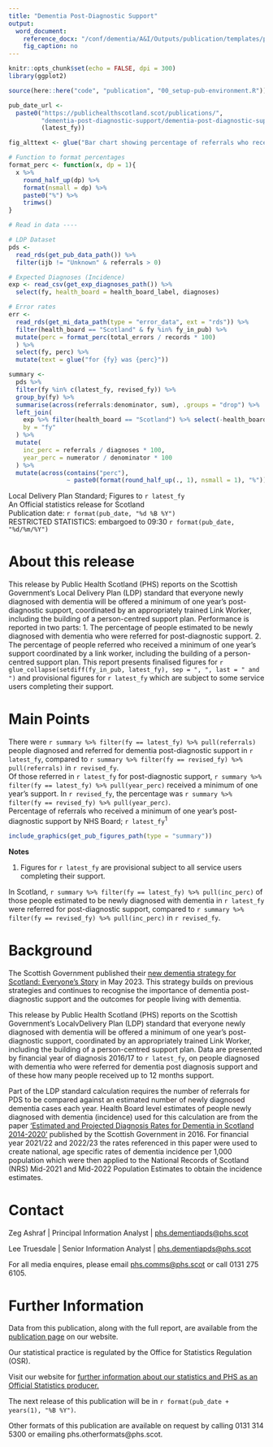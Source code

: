 ```yaml
---
title: "Dementia Post-Diagnostic Support"
output: 
  word_document:
    reference_docx: "/conf/dementia/A&I/Outputs/publication/templates/phs-offstats-summary.docx"
    fig_caption: no
---
```


```r
knitr::opts_chunk$set(echo = FALSE, dpi = 300)
library(ggplot2)
```

```r
source(here::here("code", "publication", "00_setup-pub-environment.R"))

pub_date_url <- 
  paste0("https://publichealthscotland.scot/publications/",
         "dementia-post-diagnostic-support/dementia-post-diagnostic-support-local-delivery-plan-standard-figures-to-",
         (latest_fy))

fig_alttext <- glue("Bar chart showing percentage of referrals who received a minimum of one year's post-diagnostic support by NHS Board in financial year {latest_fy}.")

# Function to format percentages
format_perc <- function(x, dp = 1){
  x %>%
    round_half_up(dp) %>%
    format(nsmall = dp) %>%
    paste0("%") %>%
    trimws()
}

# Read in data ----

# LDP Dataset
pds <- 
  read_rds(get_pub_data_path()) %>%
  filter(ijb != "Unknown" & referrals > 0)

# Expected Diagnoses (Incidence)
exp <- read_csv(get_exp_diagnoses_path()) %>%
  select(fy, health_board = health_board_label, diagnoses)

# Error rates 
err <- 
  read_rds(get_mi_data_path(type = "error_data", ext = "rds")) %>% 
  filter(health_board == "Scotland" & fy %in% fy_in_pub) %>%
  mutate(perc = format_perc(total_errors / records * 100)
  ) %>%
  select(fy, perc) %>%
  mutate(text = glue("for {fy} was {perc}"))
```

```r
summary <-
  pds %>%
  filter(fy %in% c(latest_fy, revised_fy)) %>%
  group_by(fy) %>%
  summarise(across(referrals:denominator, sum), .groups = "drop") %>%
  left_join(
    exp %>% filter(health_board == "Scotland") %>% select(-health_board),
    by = "fy"
  ) %>%
  mutate(
    inc_perc = referrals / diagnoses * 100,
    year_perc = numerator / denominator * 100
  ) %>%
  mutate(across(contains("perc"),
                ~ paste0(format(round_half_up(., 1), nsmall = 1), "%")))
```

<Div custom-style = "Publication subtitle">Local Delivery Plan Standard; Figures to `r latest_fy`</Div>
<Div custom-style = "Stats designation">An Official statistics release for Scotland</Div>
<Div custom-style = "Publication date">Publication date: `r format(pub_date, "%d %B %Y")`</Div>
<Div custom-style = "Restricted Stats">RESTRICTED STATISTICS: embargoed to 09:30 `r format(pub_date, "%d/%m/%Y")`</Div>

# About this release
This release by Public Health Scotland (PHS) reports on the Scottish Government’s Local Delivery Plan (LDP) standard that everyone newly diagnosed with dementia will be offered a minimum of one year’s post-diagnostic support, coordinated by an appropriately trained Link Worker, including the building of a person-centred support plan. Performance is reported in two parts: 1. The percentage of people estimated to be newly diagnosed with dementia who were referred for post-diagnostic support. 2. The percentage of people referred who received a minimum of one year’s support coordinated by a link worker, including the building of a person-centred support plan. This report presents finalised figures for `r glue_collapse(setdiff(fy_in_pub, latest_fy), sep = ", ", last = " and ")` and provisional figures for `r latest_fy` which are subject to some service users completing their support.

# Main Points

<Div custom-style = "Bullet 1">There were `r summary %>% filter(fy == latest_fy) %>% pull(referrals)` people diagnosed and referred for dementia post-diagnostic support in `r latest_fy`, compared to `r summary %>% filter(fy == revised_fy) %>% pull(referrals)` in `r revised_fy`.</Div>

<Div custom-style = "Bullet 1">Of those referred in `r latest_fy` for post-diagnostic support, `r summary %>% filter(fy == latest_fy) %>% pull(year_perc)` received a minimum of one year's support. In `r revised_fy`, the percentage was `r summary %>% filter(fy == revised_fy) %>% pull(year_perc)`.</Div>

<Div custom-style = "Table or chart caption">Percentage of referrals who received a minimum of one year’s post-diagnostic support by NHS Board; `r latest_fy`^1^</Div>

```r
include_graphics(get_pub_figures_path(type = "summary"))
```

<Div custom-style = "Footnote Text">
**Notes**

1. Figures for `r latest_fy` are provisional subject to all service users completing their support.
</div>

<Div custom-style = "Bullet 1">In Scotland, `r summary %>% filter(fy == latest_fy) %>% pull(inc_perc)` of those people estimated to be newly diagnosed with dementia in `r latest_fy` were referred for post-diagnostic support, compared to `r summary %>% filter(fy == revised_fy) %>% pull(inc_perc)` in `r revised_fy`.</Div>

# Background

The Scottish Government published their [new dementia strategy for Scotland: Everyone's Story](https://www.gov.scot/publications/new-dementia-strategy-scotland-everyones-story/) in May 2023. This strategy builds on previous strategies and continues to recognise the importance of dementia post-diagnostic support and the outcomes for people living with dementia.
<!-- This included the commitment to extend and embed dementia post-diagnostic support (PDS). In order to effectively monitor the delivery of PDS a national [local delivery plan (LDP) standard](https://www.gov.scot/About/Performance/scotPerforms/NHSScotlandperformance/Dementia-LDP) was introduced for all people newly diagnosed with dementia to receive a minimum of one year’s PDS.  -->


This release by Public Health Scotland (PHS) reports on the Scottish Government’s LocalvDelivery Plan (LDP) standard that everyone newly diagnosed with dementia will be offered a minimum of one year’s post-diagnostic support, coordinated by an appropriately trained Link 
Worker, including the building of a person-centred support plan. Data are presented by financial year of diagnosis 2016/17 to `r latest_fy`, on people diagnosed with dementia who were referred for dementia post diagnosis support and of these how many people received up to 12 months 
support.

Part of the LDP standard calculation requires the number of referrals for PDS to be compared against an estimated number of newly diagnosed dementia cases each year. Health Board level estimates of people newly diagnosed with dementia (incidence) used for this calculation are from the paper [‘Estimated and Projected Diagnosis Rates for Dementia in Scotland 2014-2020’](https://www.gov.scot/publications/estimated-projected-diagnosis-rates-dementia-scotland-2014-2020/) published by the Scottish Government in 2016. For financial year 2021/22 and 2022/23 the rates referenced in 
this paper were used to create national, age specific rates of dementia incidence per 1,000 
population which were then applied to the National Records of Scotland (NRS) Mid-2021 and Mid-2022
Population Estimates to obtain the incidence estimates.

<!-- NHS Boards provide quarterly data submissions to PHS, in line with data definitions effective 1 April 2019, on individuals diagnosed with dementia and referred for post-diagnostic support within their local areas. This dataset forms the basis of the LDP standard calculation. For this report, the Scotland level error rate `r glue_collapse(err$text, sep = ", ", last = " and ")`. -->

<!-- The figures presented for 2019/20 and 2020/21 include the total number of people referred to  -->
<!-- PDS across all partnership areas however due to data quality issues Aberdeen City data is not  -->
<!-- included in the measurement figures for the LDP standard as it is not possible to accurately  -->
<!-- measure these referrals against the standard. -->

<!-- Information presented in this publication is not comparable to information published for time periods prior to 2016/17.  -->



# Contact

Zeg Ashraf | Principal Information Analyst | [phs.dementiapds@phs.scot](mailto:phs.dementiapds@phs.scot)

Lee Truesdale | Senior Information Analyst | [phs.dementiapds@phs.scot](mailto:phs.dementiapds@phs.scot)

For all media enquires, please email [phs.comms@phs.scot](mailto:phs.comms@phs.scot) or call 0131 275 6105.

# Further Information
Data from this publication, along with the full report, are available from the [publication page](`r pub_date_url`) on our website.

Our statistical practice is regulated by the Office for Statistics Regulation (OSR).

Visit our website for [further information about our statistics and PHS as an Official Statistics producer.](https://publichealthscotland.scot/our-organisation/about-our-statistics/official-statistics/)

The next release of this publication will be in `r format(pub_date + years(1), "%B %Y")`.

Other formats of this publication are available on request by calling 0131 314 5300 or emailing phs.otherformats@phs.scot.

<!-- # NHS Performs -->
<!-- A selection of information from this publication is included in [NHS Performs](http://www.nhsperforms.scot). NHS Performs is a website that brings together a range of information on how hospitals and NHS Boards within NHSScotland are performing. -->


